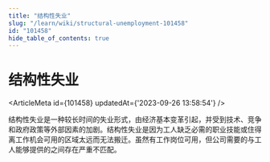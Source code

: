 ```yaml
---
title: "结构性失业"
slug: "/learn/wiki/structural-unemployment-101458"
id: "101458"
hide_table_of_contents: true
---
```



# 结构性失业

<ArticleMeta id={101458} updatedAt={'2023-09-26 13:58:54'} />
<div className='border-solid border-b border-t-0 my-4 border-[var(--ifm-color-gray-300)]' />

结构性失业是一种较长时间的失业形式，由经济基本变革引起，并受到技术、竞争和政府政策等外部因素的加剧。结构性失业是因为工人缺乏必需的职业技能或住得离工作机会可用的区域太远而无法搬迁。虽然有工作岗位可用，但公司需要的与工人能够提供的之间存在严重不匹配。
